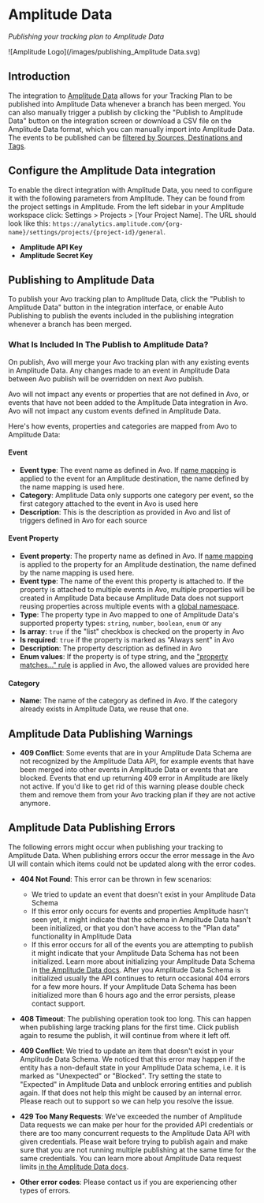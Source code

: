
# Amplitude Data

*Publishing your tracking plan to Amplitude Data*

![Amplitude Logo](/images/publishing_Amplitude Data.svg)

## Introduction


The integration to [Amplitude Data](https://help.amplitude.com/hc/en-us/categories/17292443498779-Amplitude-Data) allows for your Tracking Plan to be published into Amplitude Data whenever a branch has been merged. You can also manually trigger a publish by clicking the "Publish to Amplitude Data" button on the integration screen or download a CSV file on the Amplitude Data format, which you can manually import into Amplitude Data. The events to be published can be [filtered by Sources, Destinations and Tags](/publishing/publishing/overview#filtering-events-for-publishing).

## Configure the Amplitude Data integration

To enable the direct integration with Amplitude Data, you need to configure it with the following parameters from Amplitude. They can be found from the project settings in Amplitude. From the left sidebar in your Amplitude workspace click: Settings > Projects > [Your Project Name]. The URL should look like this: `https://analytics.amplitude.com/{org-name}/settings/projects/{project-id}/general`.

- **Amplitude API Key**
- **Amplitude Secret Key**

## Publishing to Amplitude Data

To publish your Avo tracking plan to Amplitude Data, click the "Publish to Amplitude Data" button in the integration interface, or enable Auto Publishing to publish the events included in the publishing integration whenever a branch has been merged.

### What Is Included In The Publish to Amplitude Data?

On publish, Avo will merge your Avo tracking plan with any existing events in Amplitude Data. Any changes made to an event in Amplitude Data between Avo publish will be overridden on next Avo publish.

Avo will not impact any events or properties that are not defined in Avo, or events that have not been added to the Amplitude Data integration in Avo. Avo will not impact any custom events defined in Amplitude Data.

Here's how events, properties and categories are mapped from Avo to Amplitude Data:

#### Event

- **Event type**: The event name as defined in Avo. If [name mapping](/data-design/name-mapping) is applied to the event for an Amplitude destination, the name defined by the name mapping is used here.
- **Category**: Amplitude Data only supports one category per event, so the first category attached to the event in Avo is used here
- **Description**: This is the description as provided in Avo and list of triggers defined in Avo for each source

#### Event Property

- **Event property**: The property name as defined in Avo. If [name mapping](/data-design/name-mapping) is applied to the property for an Amplitude destination, the name defined by the name mapping is used here.
- **Event type**: The name of the event this property is attached to. If the property is attached to multiple events in Avo, multiple properties will be created in Amplitude Data because Amplitude Data does not support reusing properties across multiple events with a [global namespace](/data-design/global-namespace).
- **Type**: The property type in Avo mapped to one of Amplitude Data's supported property types: `string`, `number`, `boolean`, `enum` or `any`
- **Is array**: `true` if the "list" checkbox is checked on the property in Avo
- **Is required**: `true` if the property is marked as "Always sent" in Avo
- **Description**: The property description as defined in Avo
- **Enum values**: If the property is of type string, and the ["property matches..." rule](/data-design/avo-tracking-plan/properties#enumeration-of-allowed-string-values) is applied in Avo, the allowed values are provided here

#### Category

- **Name**: The name of the category as defined in Avo. If the category already exists in Amplitude Data, we reuse that one.

## Amplitude Data Publishing Warnings

- **409 Conflict**: Some events that are in your Amplitude Data Schema are not recognized by the Amplitude Data API, for example events that have been merged into other events in Amplitude Data or events that are blocked.
  Events that end up returning 409 error in Amplitude are likely not active. If you'd like to get rid of this warning please double check them and remove them from your Avo tracking plan if they are not active anymore.

## Amplitude Data Publishing Errors

The following errors might occur when publishing your tracking to Amplitude Data. When publishing errors occur the error message in the Avo UI will contain which items could not be updated along with the error codes.

- **404 Not Found**: This error can be thrown in few scenarios:

  - We tried to update an event that doesn't exist in your Amplitude Data Schema
  - If this error only occurs for events and properties Amplitude hasn't seen yet, it might indicate that the schema in Amplitude Data hasn't been initialized, or that you don't have access to the "Plan data" functionality in Amplitude Data
  - If this error occurs for all of the events you are attempting to publish it might indicate that your Amplitude Data Schema has not been initialized. Learn more about initializing your Amplitude Data Schema in [the Amplitude Data docs](https://help.amplitude.com/hc/en-us/articles/5078848559259).
    After you Amplitude Data Schema is initialized usually the API continues to return occasional 404 errors for a few more hours. If your Amplitude Data Schema has been initialized more than 6 hours ago and the error persists, please contact support.

- **408 Timeout**: The publishing operation took too long. This can happen when publishing large tracking plans for the first time. Click publish again to resume the publish, it will continue from where it left off.

- **409 Conflict**: We tried to update an item that doesn't exist in your Amplitude Data Schema.
  We noticed that this error may happen if the entity has a non-default state in your Amplitude Data schema, i.e. it is marked as "Unexpected" or "Blocked". Try setting the state to "Expected" in Amplitude Data and unblock erroring entities and publish again.
  If that does not help this might be caused by an internal error. Please reach out to support so we can help you resolve the issue.

- **429 Too Many Requests**: We've exceeded the number of Amplitude Data requests we can make per hour for the provided API credentials or there are too many concurrent requests to the Amplitude Data API with given credentials.
  Please wait before trying to publish again and make sure that you are not running multiple publishing at the same time for the same credentials. You can learn more about Amplitude Data request limits [in the Amplitude Data docs](https://help.amplitude.com/hc/en-us/articles/360016606991-Taxonomy-API#h_53f1b7d4-ee8d-4a81-945b-e5a2909ddfad).

- **Other error codes**: Please contact us if you are experiencing other types of errors.
